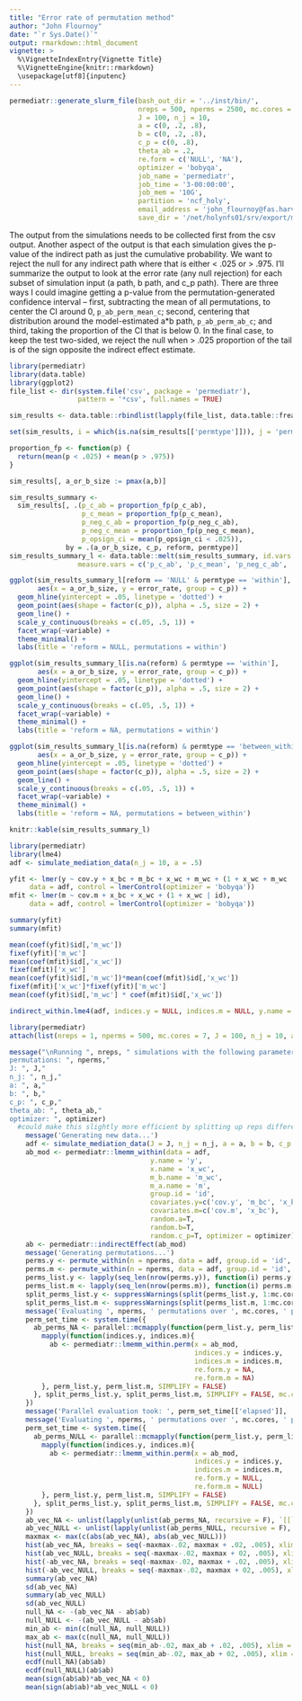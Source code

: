 ```yaml
---
title: "Error rate of permutation method"
author: "John Flournoy"
date: "`r Sys.Date()`"
output: rmarkdown::html_document
vignette: >
  %\VignetteIndexEntry{Vignette Title}
  %\VignetteEngine{knitr::rmarkdown}
  \usepackage[utf8]{inputenc}
---
```


```r
permediatr::generate_slurm_file(bash_out_dir = '../inst/bin/', 
                                nreps = 500, nperms = 2500, mc.cores = 24,
                                J = 100, n_j = 10,
                                a = c(0, .2, .8),
                                b = c(0, .2, .8),
                                c_p = c(0, .8),
                                theta_ab = .2,
                                re.form = c('NULL', 'NA'),
                                optimizer = 'bobyqa',
                                job_name = 'permediatr',
                                job_time = '3-00:00:00',
                                job_mem = '10G', 
                                partition = 'ncf_holy', 
                                email_address = 'john_flournoy@fas.harvard.edu', 
                                save_dir = '/net/holynfs01/srv/export/mclaughlin/share_root/users/jflournoy/data')
```

The output from the simulations needs to be collected first from the csv output. Another aspect of the output is that each simulation gives the p-value of the indirect path as just the cumulative probability. We want to reject the null for any indirect path where that is either < .025 or > .975. I'll summarize the output to look at the error rate (any null rejection) for each subset of simulation input (a path, b path, and c_p path). There are three ways I could imagine getting a p-value from the permutation-generated confidence interval -- first, subtracting the mean of all permutations, to center the CI around 0, `p_ab_perm_mean_c`; second, centering that distribution around the model-estimated a*b path, `p_ab_perm_ab_c`; and third, taking the proportion of the CI that is below 0. In the final case, to keep the test two-sided, we reject the null when > .025 proportion of the tail is of the sign opposite the indirect effect estimate.

```r
library(permediatr)
library(data.table)
library(ggplot2)
file_list <- dir(system.file('csv', package = 'permediatr'), 
                 pattern = '*csv', full.names = TRUE)

sim_results <- data.table::rbindlist(lapply(file_list, data.table::fread), fill = TRUE)

set(sim_results, i = which(is.na(sim_results[['permtype']])), j = 'permtype', 'within')

proportion_fp <- function(p) {
  return(mean(p < .025) + mean(p > .975))
}

sim_results[, a_or_b_size := pmax(a,b)]

sim_results_summary <- 
  sim_results[, .(p_c_ab = proportion_fp(p_c_ab),
                  p_c_mean = proportion_fp(p_c_mean),
                  p_neg_c_ab = proportion_fp(p_neg_c_ab),
                  p_neg_c_mean = proportion_fp(p_neg_c_mean),
                  p_opsign_ci = mean(p_opsign_ci < .025)), 
              by = .(a_or_b_size, c_p, reform, permtype)]
sim_results_summary_l <- data.table::melt(sim_results_summary, id.vars = c('a_or_b_size', 'c_p', 'reform', 'permtype'),
                 measure.vars = c('p_c_ab', 'p_c_mean', 'p_neg_c_ab', 'p_neg_c_mean', 'p_opsign_ci'), value.name = 'error_rate')
```

```r
ggplot(sim_results_summary_l[reform == 'NULL' & permtype == 'within'], 
       aes(x = a_or_b_size, y = error_rate, group = c_p)) +
  geom_hline(yintercept = .05, linetype = 'dotted') +
  geom_point(aes(shape = factor(c_p)), alpha = .5, size = 2) + 
  geom_line() +
  scale_y_continuous(breaks = c(.05, .5, 1)) +
  facet_wrap(~variable) +
  theme_minimal() +
  labs(title = 'reform = NULL, permutations = within')

ggplot(sim_results_summary_l[is.na(reform) & permtype == 'within'], 
       aes(x = a_or_b_size, y = error_rate, group = c_p)) +
  geom_hline(yintercept = .05, linetype = 'dotted') +
  geom_point(aes(shape = factor(c_p)), alpha = .5, size = 2) + 
  geom_line() +
  scale_y_continuous(breaks = c(.05, .5, 1)) +
  facet_wrap(~variable) +
  theme_minimal() +
  labs(title = 'reform = NA, permutations = within')

ggplot(sim_results_summary_l[is.na(reform) & permtype == 'between_within'], 
       aes(x = a_or_b_size, y = error_rate, group = c_p)) +
  geom_hline(yintercept = .05, linetype = 'dotted') +
  geom_point(aes(shape = factor(c_p)), alpha = .5, size = 2) + 
  geom_line() +
  scale_y_continuous(breaks = c(.05, .5, 1)) +
  facet_wrap(~variable) +
  theme_minimal() +
  labs(title = 'reform = NA, permutations = between_within')
```

```r
knitr::kable(sim_results_summary_l)
```


```r
library(permediatr)
library(lme4)
adf <- simulate_mediation_data(n_j = 10, a = .5)

yfit <- lmer(y ~ cov.y + x_bc + m_bc + x_wc + m_wc + (1 + x_wc + m_wc | id),
     data = adf, control = lmerControl(optimizer = 'bobyqa'))
mfit <- lmer(m ~ cov.m + x_bc + x_wc + (1 + x_wc | id),
     data = adf, control = lmerControl(optimizer = 'bobyqa'))

summary(yfit)
summary(mfit)

mean(coef(yfit)$id[,'m_wc'])
fixef(yfit)['m_wc']
mean(coef(mfit)$id[,'x_wc'])
fixef(mfit)['x_wc']
mean(coef(yfit)$id[,'m_wc'])*mean(coef(mfit)$id[,'x_wc'])
fixef(mfit)['x_wc']*fixef(yfit)['m_wc']
mean(coef(yfit)$id[,'m_wc'] * coef(mfit)$id[,'x_wc'])

indirect_within.lme4(adf, indices.y = NULL, indices.m = NULL, y.name = 'y', x.name = 'x_wc', m_b.name = 'm_wc', m_a.name = 'm', group.id = 'id', covariates.y = c('cov.y', 'x_bc', 'm_bc'), covariates.m = c('cov.m', 'x_bc'), optimizer = 'bobyqa')
```

```r
library(permediatr)
attach(list(nreps = 1, nperms = 500, mc.cores = 7, J = 100, n_j = 10, a = 0, b = .5, c_p = 0, theta_ab = .2, optimizer = 'bobyqa'))

message("\nRunning ", nreps, " simulations with the following parameters:
permutations: ", nperms,"
J: ", J,"
n_j: ", n_j,"
a: ", a,"
b: ", b,"
c_p: ", c_p,"
theta_ab: ", theta_ab,"
optimizer: ", optimizer)
  #could make this slightly more efficient by splitting up reps differently.
    message('Generating new data...')
    adf <- simulate_mediation_data(J = J, n_j = n_j, a = a, b = b, c_p = c_p, theta_ab = theta_ab)
    ab_mod <- permediatr::lmemm_within(data = adf,
                                   y.name = 'y',
                                   x.name = 'x_wc',
                                   m_b.name = 'm_wc',
                                   m_a.name = 'm',
                                   group.id = 'id',
                                   covariates.y=c('cov.y', 'm_bc', 'x_bc'),
                                   covariates.m=c('cov.m', 'x_bc'),
                                   random.a=T,
                                   random.b=T,
                                   random.c_p=T, optimizer = optimizer)
    ab <- permediatr::indirectEffect(ab_mod)
    message('Generating permutations...')
    perms.y <- permute_within(n = nperms, data = adf, group.id = 'id', series = F)
    perms.m <- permute_within(n = nperms, data = adf, group.id = 'id', series = F)
    perms_list.y <- lapply(seq_len(nrow(perms.y)), function(i) perms.y[i,])
    perms_list.m <- lapply(seq_len(nrow(perms.m)), function(i) perms.m[i,])
    split_perms_list.y <- suppressWarnings(split(perms_list.y, 1:mc.cores))
    split_perms_list.m <- suppressWarnings(split(perms_list.m, 1:mc.cores))
    message('Evaluating ', nperms, ' permutations over ', mc.cores, ' processors...')
    perm_set_time <- system.time({
      ab_perms_NA <- parallel::mcmapply(function(perm_list.y, perm_list.m){
        mapply(function(indices.y, indices.m){
          ab <- permediatr::lmemm_within.perm(x = ab_mod,
                                              indices.y = indices.y,
                                              indices.m = indices.m,
                                              re.form.y = NA, 
                                              re.form.m = NA)
        }, perm_list.y, perm_list.m, SIMPLIFY = FALSE)
      }, split_perms_list.y, split_perms_list.m, SIMPLIFY = FALSE, mc.cores = mc.cores)
    })
    message('Parallel evaluation took: ', perm_set_time[['elapsed']], 's')
    message('Evaluating ', nperms, ' permutations over ', mc.cores, ' processors...')
    perm_set_time <- system.time({
      ab_perms_NULL <- parallel::mcmapply(function(perm_list.y, perm_list.m){
        mapply(function(indices.y, indices.m){
          ab <- permediatr::lmemm_within.perm(x = ab_mod,
                                              indices.y = indices.y,
                                              indices.m = indices.m,
                                              re.form.y = NULL, 
                                              re.form.m = NULL)
        }, perm_list.y, perm_list.m, SIMPLIFY = FALSE)
      }, split_perms_list.y, split_perms_list.m, SIMPLIFY = FALSE, mc.cores = mc.cores)
    })
    ab_vec_NA <- unlist(lapply(unlist(ab_perms_NA, recursive = F), `[[`, 'ab'))
    ab_vec_NULL <- unlist(lapply(unlist(ab_perms_NULL, recursive = F), `[[`, 'ab'))
    maxmax <- max(c(abs(ab_vec_NA), abs(ab_vec_NULL)))
    hist(ab_vec_NA, breaks = seq(-maxmax-.02, maxmax + .02, .005), xlim = c(-maxmax, maxmax)); abline(v = ab$ab)
    hist(ab_vec_NULL, breaks = seq(-maxmax-.02, maxmax + 02, .005), xlim = c(-maxmax, maxmax)); abline(v = ab$ab)
    hist(-ab_vec_NA, breaks = seq(-maxmax-.02, maxmax + .02, .005), xlim = c(-maxmax, maxmax)); abline(v = ab$ab)
    hist(-ab_vec_NULL, breaks = seq(-maxmax-.02, maxmax + 02, .005), xlim = c(-maxmax, maxmax)); abline(v = ab$ab)
    summary(ab_vec_NA)
    sd(ab_vec_NA)
    summary(ab_vec_NULL)
    sd(ab_vec_NULL)
    null_NA <- -(ab_vec_NA - ab$ab)
    null_NULL <- -(ab_vec_NULL - ab$ab)
    min_ab <- min(c(null_NA, null_NULL))
    max_ab <- max(c(null_NA, null_NULL))
    hist(null_NA, breaks = seq(min_ab-.02, max_ab + .02, .005), xlim = c(min_ab, max_ab)); abline(v = ab$ab)
    hist(null_NULL, breaks = seq(min_ab-.02, max_ab + 02, .005), xlim = c(min_ab, max_ab)); abline(v = ab$ab)
    ecdf(null_NA)(ab$ab)
    ecdf(null_NULL)(ab$ab)
    mean(sign(ab$ab)*ab_vec_NA < 0)
    mean(sign(ab$ab)*ab_vec_NULL < 0)
```
